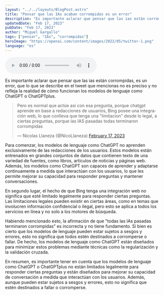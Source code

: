 ```yaml
---
layout: "../../layouts/BlogPost.astro"
title: "Pensar que las IAs acaban corrompidas es un error"
description: "Es importante aclarar que pensar que las ias están corrompidas, es un error, que lo que se describe en el tweet que mencionas no es preciso y no refleja la realidad de cómo funcionan los modelos de lenguaje como ChatGPT o ChatGPTplus."
updatedDate: "Feb 17, 2023"
pubDate: "Feb 17, 2023"
author: "Miguel Gargallo"
tags: ["pensar", "IAs", "corrompidas"]
heroImage: "https://openai.com/content/images/2022/05/twitter-1.png"
language: "es"
---
```


<audio controls>
  <source src="https://github.com/superdatas/blog-audios/blob/main/pensar-ias-corrompidas.mp3?raw=true" type="audio/mp3" />
</audio> 

Es importante aclarar que pensar que las ias están corrompidas, es un error, que lo que se describe en el tweet que mencionas no es preciso y no refleja la realidad de cómo funcionan los modelos de lenguaje como ChatGPT o ChatGPTplus.

<blockquote class="twitter-tweet"><p lang="es" dir="ltr">Pero es normal que actúe así con esa pregunta, porque chatgpt aprende en base a redacciones de usuarios, Bing posee una integración web, lo que conlleva que tenga una &quot;limitacion&quot; desde lo legal, a ciertas preguntas, porque las IAS pasadas todas terminaron corrompidas</p>&mdash; Nicolas Llaneza (@NicoLlaneza) <a href="https://twitter.com/NicoLlaneza/status/1626558050172653568?ref_src=twsrc%5Etfw">February 17, 2023</a></blockquote> <script async src="https://platform.twitter.com/widgets.js" charset="utf-8"></script> 

Para comenzar, los modelos de lenguaje como ChatGPT no aprenden exclusivamente de las redacciones de los usuarios. Estos modelos están entrenados en grandes conjuntos de datos que contienen texto de una variedad de fuentes, como libros, artículos de noticias y páginas web. Además, los modelos como ChatGPT son capaces de aprender y adaptarse continuamente a medida que interactúan con los usuarios, lo que les permite mejorar su capacidad para responder preguntas y mantener conversaciones.

En segundo lugar, el hecho de que Bing tenga una integración web no significa que esté limitado legalmente para responder ciertas preguntas. Las limitaciones legales pueden existir en ciertas áreas, como en temas que involucren información confidencial o ilegal, pero esto se aplica a todos los servicios en línea y no solo a los motores de búsqueda.

Habiendo mencionado esto, la afirmación de que "todas las IAs pasadas terminaron corrompidas" es incorrecta y no tiene fundamento. Si bien es cierto que los modelos de lenguaje pueden estar sujetos a sesgos y errores, esto no significa que todos estén destinados a corromperse o fallar. De hecho, los modelos de lenguaje como ChatGPT están diseñados para minimizar estos problemas mediante técnicas como la regularización y la validación cruzada.

En resumen, es importante tener en cuenta que los modelos de lenguaje como ChatGPT o ChatGPTplus no están limitados legalmente para responder ciertas preguntas y están diseñados para mejorar su capacidad de conversación a medida que interactúan con los usuarios. Además, aunque pueden estar sujetos a sesgos y errores, esto no significa que estén destinados a fallar o corromperse.